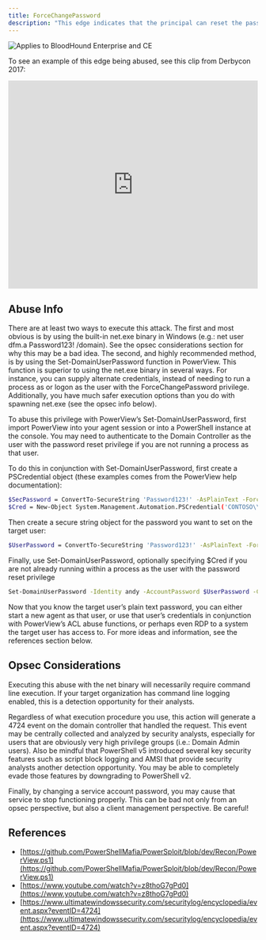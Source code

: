 ---
title: ForceChangePassword
description: "This edge indicates that the principal can reset the password of the target user without knowing the current password of that user."
---

<img noZoom src="/assets/enterprise-AND-community-edition-pill-tag.svg" alt="Applies to BloodHound Enterprise and CE"/>


To see an example of this edge being abused, see this clip from Derbycon 2017:

<iframe id="youtube-912" frameborder="0" allowfullscreen="" allow="accelerometer; autoplay; clipboard-write; encrypted-media; gyroscope; picture-in-picture; web-share" referrerpolicy="strict-origin-when-cross-origin" title="Player for Here Be Dragons The Unexplored Land of Active Directory ACLs [Corrected Audio]" width="100%" height="420" src="https://www.youtube.com/embed/z8thoG7gPd0?autoplay=0&amp;controls=0&amp;disablekb=1&amp;playsinline=1&amp;cc_load_policy=0&amp;cc_lang_pref=auto&amp" data-gtm-yt-inspected-6="true"></iframe>

## Abuse Info

There are at least two ways to execute this attack. The first and most obvious is by using the built-in net.exe binary in Windows (e.g.: net user dfm.a Password123! /domain). See the opsec considerations section for why this may be a bad idea. The second, and highly recommended method, is by using the Set-DomainUserPassword function in PowerView. This function is superior to using the net.exe binary in several ways. For instance, you can supply alternate credentials, instead of needing to run a process as or logon as the user with the ForceChangePassword privilege. Additionally, you have much safer execution options than you do with spawning net.exe (see the opsec info below).

To abuse this privilege with PowerView’s Set-DomainUserPassword, first import PowerView into your agent session or into a PowerShell instance at the console. You may need to authenticate to the Domain Controller as the user with the password reset privilege if you are not running a process as that user.

To do this in conjunction with Set-DomainUserPassword, first create a PSCredential object (these examples comes from the PowerView help documentation):

```bash
$SecPassword = ConvertTo-SecureString 'Password123!' -AsPlainText -Force
$Cred = New-Object System.Management.Automation.PSCredential('CONTOSO\\dfm.a', $SecPassword)
```

Then create a secure string object for the password you want to set on the target user:

```bash
$UserPassword = ConvertTo-SecureString 'Password123!' -AsPlainText -Force
```
Finally, use Set-DomainUserPassword, optionally specifying $Cred if you are not already running within a process as the user with the password reset privilege

```bash
Set-DomainUserPassword -Identity andy -AccountPassword $UserPassword -Credential $Cred
```

Now that you know the target user’s plain text password, you can either start a new agent as that user, or use that user’s credentials in conjunction with PowerView’s ACL abuse functions, or perhaps even RDP to a system the target user has access to. For more ideas and information, see the references section below.

## Opsec Considerations
Executing this abuse with the net binary will necessarily require command line execution. If your target organization has command line logging enabled, this is a detection opportunity for their analysts.

Regardless of what execution procedure you use, this action will generate a 4724 event on the domain controller that handled the request. This event may be centrally collected and analyzed by security analysts, especially for users that are obviously very high privilege groups (i.e.: Domain Admin users). Also be mindful that PowerShell v5 introduced several key security features such as script block logging and AMSI that provide security analysts another detection opportunity. You may be able to completely evade those features by downgrading to PowerShell v2.

Finally, by changing a service account password, you may cause that service to stop functioning properly. This can be bad not only from an opsec perspective, but also a client management perspective. Be careful!

## References

* [https://github.com/PowerShellMafia/PowerSploit/blob/dev/Recon/PowerView.ps1](https://github.com/PowerShellMafia/PowerSploit/blob/dev/Recon/PowerView.ps1)
* [https://www.youtube.com/watch?v=z8thoG7gPd0](https://www.youtube.com/watch?v=z8thoG7gPd0)
* [https://www.ultimatewindowssecurity.com/securitylog/encyclopedia/event.aspx?eventID=4724](https://www.ultimatewindowssecurity.com/securitylog/encyclopedia/event.aspx?eventID=4724)
